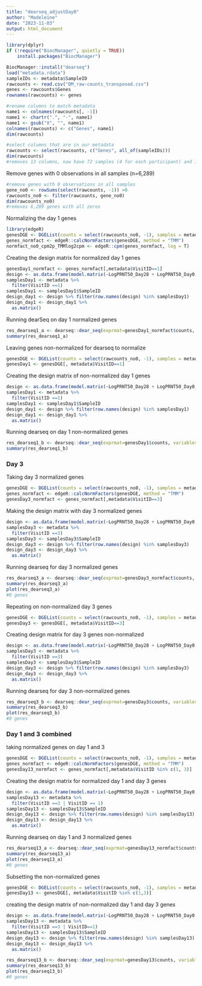 ```yaml
---
title: "dearseq_adjustDay0"
author: "Madeleine"
date: "2023-11-03"
output: html_document
---
```


```r
library(dplyr)
if (!require("BiocManager", quietly = TRUE))
    install.packages("BiocManager")

BiocManager::install("dearseq")
load("metadata.rdata")
sampleIDs <- metadata$SampleID
rawcounts <- read.csv("DM_raw-counts_transposed.csv") 
genes <- rawcounts$Genes
rownames(rawcounts) <- genes

#rename columns to match metadata
name1 <- colnames(rawcounts[, -1])
name1 <- chartr(".", "-", name1)
name1 <- gsub("X", "", name1)
colnames(rawcounts) <- c("Genes", name1)
dim(rawcounts)

#select columns that are in our metadata
rawcounts <- select(rawcounts, c("Genes", all_of(sampleIDs)))
dim(rawcounts)
#removes 13 columns, now have 72 samples (4 for each participant) and 1 column with gene name
```

Remove genes with 0 observations in all samples (n=6,289)
```r
#remove genes with 0 observations in all samples
gene_no0 <- rowSums(select(rawcounts, -1)) >0
rawcounts_no0 <- filter(rawcounts, gene_no0)
dim(rawcounts_no0)
#removes 6,289 genes with all zeros
```

Normalizing the day 1 genes
```r
library(edgeR)
genesDGE <- DGEList(counts = select(rawcounts_no0, -1), samples = metadata, genes = select(rawcounts_no0, 1))
genes_normfact <- edgeR::calcNormFactors(genesDGE, method = "TMM")
normfact_no0_cpm2p_TMMlog2cpm <- edgeR::cpm(genes_normfact, log = T)
```

Creating the design matrix for normalized day 1 genes
```r
genesDay1_normfact <- genes_normfact[,metadata$VisitID==1]
design <- as.data.frame(model.matrix(~LogPRNT50_Day28 + LogPRNT50_Day0, data=genesDay1_normfact$samples))
samplesDay1 <- metadata %>% 
  filter(VisitID ==1)
samplesDay1 <- samplesDay1$SampleID
design_day1 <- design %>% filter(row.names(design) %in% samplesDay1)
design_day1 <- design_day1 %>% 
  as.matrix()
```

Running dearSeq on day 1 normalized genes
```r
res_dearseq1_a <- dearseq::dear_seq(exprmat=genesDay1_normfact$counts, variables2test = design_day1[,"LogPRNT50_Day28", drop = F], covariates = design_day1[,c("(Intercept)", "LogPRNT50_Day0"), drop = F], which_test = "permutation", preprocessed = T)
summary(res_dearseq1_a)
```

Leaving genes non-normalized for dearseq to normalize
```r
genesDGE <- DGEList(counts = select(rawcounts_no0, -1), samples = metadata, genes = select(rawcounts_no0, 1))
genesDay1 <- genesDGE[, metadata$VisitID==1]
```

Creating the design matrix of non-normalized day 1 genes
```r
design <- as.data.frame(model.matrix(~LogPRNT50_Day28 + LogPRNT50_Day0, data=genesDay1$samples))
samplesDay1 <- metadata %>% 
  filter(VisitID ==1)
samplesDay1 <- samplesDay1$SampleID
design_day1 <- design %>% filter(row.names(design) %in% samplesDay1)
design_day1 <- design_day1 %>% 
  as.matrix()
```

Running dearseq on day 1 non-normalized genes
```r
res_dearseq1_b <- dearseq::dear_seq(exprmat=genesDay1$counts, variables2test = design_day1[,"LogPRNT50_Day28", drop = F], covariates = design_day1[,c("(Intercept)", "LogPRNT50_Day0"), drop = F], which_test = "permutation", preprocessed = F)
summary(res_dearseq1_b)
```

### Day 3
Taking day 3 normalized genes
```r
genesDGE <- DGEList(counts = select(rawcounts_no0, -1), samples = metadata, genes = select(rawcounts_no0, 1))
genes_normfact <- edgeR::calcNormFactors(genesDGE, method = "TMM")
genesDay3_normfact <- genes_normfact[,metadata$VisitID==3]
```

Making the design matrix with day 3 normalized genes
```r
design <- as.data.frame(model.matrix(~LogPRNT50_Day28 + LogPRNT50_Day0, data=genesDay3_normfact$samples))
samplesDay3 <- metadata %>% 
  filter(VisitID ==3)
samplesDay3 <- samplesDay3$SampleID
design_day3 <- design %>% filter(row.names(design) %in% samplesDay3)
design_day3 <- design_day3 %>% 
  as.matrix()
```

Running dearseq for day 3 normalized genes
```r
res_dearseq3_a <- dearseq::dear_seq(exprmat=genesDay3_normfact$counts, variables2test = design_day3[,"LogPRNT50_Day28", drop = F], covariates = design_day3[,c("(Intercept)", "LogPRNT50_Day0"), drop = F], which_test = "permutation", preprocessed = T)
summary(res_dearseq3_a)
plot(res_dearseq3_a)
#0 genes
```

Repeating on non-normalized day 3 genes
```r
genesDGE <- DGEList(counts = select(rawcounts_no0, -1), samples = metadata, genes = select(rawcounts_no0, 1))
genesDay3 <- genesDGE[, metadata$VisitID==3]
```

Creating design matrix for day 3 genes non-normalized
```r
design <- as.data.frame(model.matrix(~LogPRNT50_Day28 + LogPRNT50_Day0, data=genesDay3$samples))
samplesDay3 <- metadata %>% 
  filter(VisitID ==3)
samplesDay3 <- samplesDay3$SampleID
design_day3 <- design %>% filter(row.names(design) %in% samplesDay3)
design_day3 <- design_day3 %>% 
  as.matrix()
```

Running dearseq for day 3 non-normalized genes
```r
res_dearseq3_b <- dearseq::dear_seq(exprmat=genesDay3$counts, variables2test = design_day3[,"LogPRNT50_Day28", drop = F], covariates = design_day3[,c("(Intercept)", "LogPRNT50_Day0"), drop = F], which_test = "permutation", preprocessed = F)
summary(res_dearseq3_b)
plot(res_dearseq3_b)
#0 genes
```


### Day 1 and 3 combined
taking normalized genes on day 1 and 3
```r
genesDGE <- DGEList(counts = select(rawcounts_no0, -1), samples = metadata, genes = select(rawcounts_no0, 1))
genes_normfact <- edgeR::calcNormFactors(genesDGE, method = "TMM")
genesDay13_normfact <- genes_normfact[,metadata$VisitID %in% c(1, 3)]
```

Creating the design matrix for normalized day 1 and day 3 genes
```r
design <- as.data.frame(model.matrix(~LogPRNT50_Day28 + LogPRNT50_Day0, data=genesDay13_normfact$samples))
samplesDay13 <- metadata %>% 
  filter(VisitID ==3 | VisitID == 1)
samplesDay13 <- samplesDay13$SampleID
design_day13 <- design %>% filter(row.names(design) %in% samplesDay13)
design_day13 <- design_day13 %>% 
  as.matrix()
```

Running dearseq on day 1 and 3 normalized genes
```r
res_dearseq13_a <- dearseq::dear_seq(exprmat=genesDay13_normfact$counts, variables2test = design_day13[,"LogPRNT50_Day28", drop = F], covariates = design_day13[,c("(Intercept)", "LogPRNT50_Day0"), drop = F], which_test = "permutation", preprocessed = T)
summary(res_dearseq13_a)
plot(res_dearseq13_a)
#0 genes
```

Subsetting the non-normalized genes
```r
genesDGE <- DGEList(counts = select(rawcounts_no0, -1), samples = metadata, genes = select(rawcounts_no0, 1))
genesDay13 <- genesDGE[, metadata$VisitID %in% c(1,3)]
```

creating the design matrix of non-normalized day 1 and day 3 genes
```r
design <- as.data.frame(model.matrix(~LogPRNT50_Day28 + LogPRNT50_Day0, data=genesDay13$samples))
samplesDay13 <- metadata %>% 
  filter(VisitID ==3 | VisitID==1)
samplesDay13 <- samplesDay13$SampleID
design_day13 <- design %>% filter(row.names(design) %in% samplesDay13)
design_day13 <- design_day13 %>% 
  as.matrix()
```

```r
res_dearseq13_b <- dearseq::dear_seq(exprmat=genesDay13$counts, variables2test = design_day13[,"LogPRNT50_Day28", drop = F], covariates = design_day13[,c("(Intercept)", "LogPRNT50_Day0"), drop = F], which_test = "permutation", preprocessed = F)
summary(res_dearseq13_b)
plot(res_dearseq13_b)
#0 genes
```


